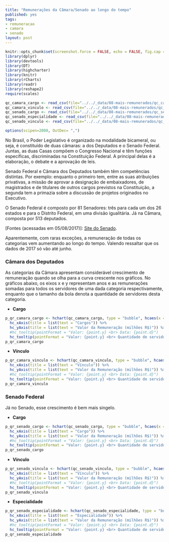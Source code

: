```yaml
---
title: "Remunerações da Câmara/Senado ao longo do tempo"
published: yes
tags:
- remuneracao
- camara
- senado
layout: post
---
```


```r
knitr::opts_chunk$set(screenshot.force = FALSE, echo = FALSE, fig.cap = "")
library(dplyr)
library(devtools)
library(DT)
library(highcharter)
library(knitr)
library(rCharts)
library(readr)
library(reshape2)
require(scales)
```

```r
qc_camara_cargo <- read_csv(file="../../_data/08-mais-remunerados/qc_camara_cargo.csv",col_names = T)
qc_camara_vinculo <- read_csv(file="../../_data/08-mais-remunerados/qc_camara_vinculo.csv",col_names = T)
qc_senado_cargo <- read_csv(file="../../_data/08-mais-remunerados/qc_senado_cargo.csv",col_names = T)
qc_senado_especialidade <- read_csv(file="../../_data/08-mais-remunerados/qc_senado_especialidade.csv", col_names = T)
qc_senado_vinculo <- read_csv(file="../../_data/08-mais-remunerados/qc_senado_vinculo.csv", col_names = T)

options(scipen=2000, OutDec= ",")
```

No Brasil, o Poder Legislativo é organizado na modalidade bicameral, ou seja, é constituído de duas câmaras: a dos Deputados e o Senado Federal. Juntas, as duas Casas compõem o Congresso Nacional e têm funções específicas, discriminadas na Constituição Federal. A principal delas é a elaboração, o debate e a aprovação de leis.

Senado Federal e Câmara dos Deputados também têm competências distintas. Por exemplo: enquanto o primeiro tem, entre as suas atribuições privativas, a missão de aprovar a designação de embaixadores, de magistrados e de titulares de outros cargos previstos na Constituição, a segunda tem a primazia sobre a discussão de projetos originados no Executivo.

O Senado Federal é composto por 81 Senadores: três para cada um dos 26 estados e para o Distrito Federal, em uma divisão igualitária. Já na Câmara, composta por 513 deputados.

[Fontes (acessadas em 05/08/2017)]: [Site do Senado](https://www12.senado.leg.br/transparencia/laipergunta).

Aparentemente, com raras exceções, a remuneração de todas os categorias vem aumentando ao longo do tempo. Valendo ressaltar que os dados de 2017 só vão até junho.

### **Câmara dos Deputados**

As categorias da Câmara apresentam considerável crescimento de remuneração quando se olha para a curva crescente nos gráficos. No gráficos abaixo, os eixos x e y representam anos e as remunerações somadas para todos os servidores de uma dada categoria respectivamente, enquanto que o tamanho da bola denota a quantidade de servidores desta categoria. 

* **Cargo**

```r
p_qr_camara_cargo <- hchart(qc_camara_cargo, type = "bubble", hcaes(x = d, y = kincaid, group=name, size=avg_kincaid)) %>%
  hc_xAxis(title = list(text = "Cargos")) %>%
  hc_yAxis(title = list(text = "Valor da Remuneração (milhões R$)")) %>%
  #hc_tooltip(pointFormat = "Valor: {point.y} <br> Data: {point.d}")
  hc_tooltip(pointFormat = "Valor: {point.y} <br> Quantidade de servidores: {point.avg_kincaid}")
p_qr_camara_cargo
```

* **Vínculo**

```r
p_qr_camara_vinculo <- hchart(qc_camara_vinculo, type = "bubble", hcaes(x = d, y = kincaid, group=name, size=avg_kincaid)) %>%
  hc_xAxis(title = list(text = "Vínculo")) %>%
  hc_yAxis(title = list(text = "Valor da Remuneração (milhões R$)")) %>%
  #hc_tooltip(pointFormat = "Valor: {point.y} <br> Data: {point.d}")
  hc_tooltip(pointFormat = "Valor: {point.y} <br> Quantidade de servidores: {point.avg_kincaid}")
p_qr_camara_vinculo

```

### **Senado Federal**

Já no Senado, esse crescimento é bem mais singelo.

* **Cargo**

```r
p_qr_senado_cargo <- hchart(qc_senado_cargo, type = "bubble", hcaes(x = d, y = kincaid, group=name, size=avg_kincaid)) %>%
  hc_xAxis(title = list(text = "Cargo")) %>%
  hc_yAxis(title = list(text = "Valor da Remuneração (milhões R$)")) %>%
  #hc_tooltip(pointFormat = "Valor: {point.y} <br> Data: {point.d}")
  hc_tooltip(pointFormat = "Valor: {point.y} <br> Quantidade de servidores: {point.avg_kincaid}")
p_qr_senado_cargo
```

* **Vínculo**

```r
p_qr_senado_vinculo <- hchart(qc_senado_vinculo, type = "bubble", hcaes(x = d, y = kincaid, group=name, size=avg_kincaid)) %>%
  hc_xAxis(title = list(text = "Vínculo")) %>%
  hc_yAxis(title = list(text = "Valor da Remuneração (milhões R$)")) %>%
  #hc_tooltip(pointFormat = "Valor: {point.y} <br> Data: {point.d}")
  hc_tooltip(pointFormat = "Valor: {point.y} <br> Quantidade de servidores: {point.avg_kincaid}")
p_qr_senado_vinculo
```

* **Especialidade**

```r
p_qr_senado_especialidade <- hchart(qc_senado_especialidade, type = "bubble", hcaes(x = d, y = kincaid, group=name, size=avg_kincaid)) %>%
  hc_xAxis(title = list(text = "Especialidade")) %>%
  hc_yAxis(title = list(text = "Valor da Remuneração (milhões R$)")) %>%
  #hc_tooltip(pointFormat = "Valor: {point.y} <br> Data: {point.d}")
  hc_tooltip(pointFormat = "Valor: {point.y} <br> Quantidade de servidores: {point.avg_kincaid}")
p_qr_senado_especialidade
```
